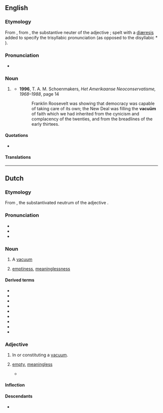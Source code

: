 {{also|vacuum}}
==English==

===Etymology===
From {{uder|en|nl|vacuüm}}, from {{uder|en|la|vacuum}}, the substantive neuter of the adjective {{m|la|vacuus||empty}}; spelt with a [[diæresis]] added to specify the trisyllabic pronunciation {{IPAchar|[ˈvæ.kjuː.əm]}} (as opposed to the disyllabic * {{IPAchar|[ˈvæ.kjuːm]}}).

===Pronunciation===
* {{IPA|en|/ˈvækjuːəm/}}

===Noun===
{{en-noun|vacua|vacuä}}

# {{lb|en|rare|chiefly|Netherlands}} {{alternative spelling of|en|vacuum}}
#* '''1996''', T. A. M. Schoenmakers, ''Het Amerikaanse Neoconservatisme, 1968–1988'', page 14
#*: Franklin Roosevelt was showing that democracy was capable of taking care of its own; the New Deal was filling the '''vacuüm''' of faith which we had inherited from the cynicism and complacency of the twenties, and from the breadlines of the early thirtees.

====Quotations====
* {{seeCites|en}}

====Translations====
{{trans-see|vacuum}}

----

==Dutch==

===Etymology===
From {{der|nl|la|vacuum}}, the substantivated neutrum of the adjective {{m|la|vacuus||empty}}.

===Pronunciation===
* {{IPA|nl|/ˈvaː.ky.ʏm/}}
* {{audio|nl|Nl-vacuüm.ogg|Audio}}
* {{hyphenation|nl|va|cu|um}}

===Noun===
{{nl-noun|n|-s|pl2=vacua|vacuümpje}}

# A [[vacuum]]
# {{lb|nl|figuratively}} [[emptiness]], [[meaninglessness]]

====Derived terms====
{{top3}}
* {{l|nl|vacuümbuis}}
* {{l|nl|vacuümglas}}
* {{l|nl|vacuümkamer}}
* {{l|nl|vacuümlamp}}
* {{l|nl|vacuümmeter}}
* {{l|nl|vacuümpan}}
* {{l|nl|vacuümpomp}}
* {{l|nl|vacuümverpakking}}
* {{l|nl|vacuümverpakt}}
{{bottom}}

===Adjective===
{{nl-adj|-}}

# In or constituting a [[vacuum]].
# {{lb|nl|figuratively}} [[empty]], [[meaningless]]
#* {{quote-book|nl|year=2007|author=[[w:Dimitri Verhulst|Dimitri Verhulst]]|title=De helaasheid der dingen|publisher=Uitgeverij Contact, Amsterdam/Antwerpen|isbn=9789025427733|page=192
|passage=Er werden handen geschud en '''vacuüm''' getrokken zinnen gewisseld, en de vrienden van het volk verlieten het bejaardentehuis, op naar hun volgende opdracht, de cameraregistratie van een volksdans misschien.
|t=Hands were shaken and phrases with '''empty meaning''' were exchanged, and the people’s friends left the rest home, on to their next mission, maybe the photographic documentation of a folk dance.}}

====Inflection====
{{nl-decl-adj|vacuüm|-|part=-}}

====Descendants====
* {{desc|id|bor=1|vakum}}